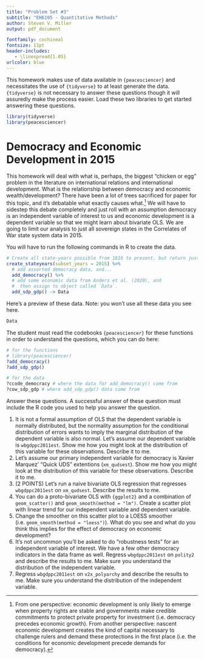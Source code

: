 ```yaml
---
title: "Problem Set #3"
subtitle: "EH6105 - Quantitative Methods"
author: Steven V. Miller
output: pdf_document

fontfamily: cochineal
fontsize: 11pt
header-includes:
   - \linespread{1.05}
urlcolor: blue
---
```


This homework makes use of data available in `{peacesciencer}` and necessitates the use of `{tidyverse}` to at least generate the data. `{tidyverse}` is not necessary to answer these questions though it will assuredly make the process easier. Load these two libraries to get started answering these questions.

```r
library(tidyverse)
library(peacesciencer)
```

# Democracy and Economic Development in 2015

This homework will deal with what is, perhaps, the biggest "chicken or egg" problem in the literature on international relations and international development. What is the relationship between democracy and economic wealth/development? There have been a lot of trees sacrificed for paper for this topic, and it's debatable what exactly causes what.[^debate] We will have to sidestep this debate completely and just roll with an assumption democracy is an independent variable of interest to us and economic development is a dependent variable so that we might learn about bivariate OLS. We are going to limit our analysis to just all sovereign states in the Correlates of War state system data in 2015.

[^debate]: From one perspective: economic development is only likely to emerge when property rights are stable and governments make credible commitments to protect private property for investment (i.e. democracy precedes economic growth). From another perspective: nascent economic development creates the kind of capital necessary to challenge rulers and demand these protections in the first place (i.e. the conditions for economic development precede demands for democracy).

You will have to run the following commands in R to create the data.

```r
# Create all state-years possible from 1816 to present, but return just 2015, and...
create_stateyears(subset_years = 2015) %>%
  # add assorted democracy data, and...
  add_democracy() %>% 
  # add some economic data from Anders et al. (2020), and
  #  then assign to object called `Data`.
  add_sdp_gdp() -> Data
```


Here's a preview of these data. Note: you won't use all these data you see here.

```r
Data
```

The student must read the codebooks `{peacesciencer}` for these functions in order to understand the questions, which you can do here:

```r
# for the functions
# library(peacesciencer)
?add_democracy() 
?add_sdp_gdp()

# for the data
?ccode_democracy # where the data for add_democracy() come from
?cow_sdp_gdp # where add_sdp_gdp() data come from

```

Answer these questions. A successful answer of these question must include the R code you used to help you answer the question.

1. It is not a formal assumption of OLS that the dependent variable is normally distributed, but the normality assumption for the conditional distribution of errors wants to imply the marginal distribution of the dependent variable is also normal. Let's assume our dependent variable is `wbgdppc2011est`. Show me how you might look at the distribution of this variable for these observations. Describe it to me.
2. Let's assume our primary independent variable for democracy is Xavier Marquez' "Quick UDS" extentions (`xm_qudsest`).  Show me how you might look at the distribution of this variable for these observations. Describe it to me.
3.  (2 POINTS) Let's run a naive bivariate OLS regression that regresses `wbgdppc2011est` on `xm_qudsest`. Describe the results to me.
4. You can do a proto-bivariate OLS with `{ggplot2}` and a combination of `geom_scatter()` and `geom_smooth(method = "lm")`. Create a scatter plot with linear trend for our independent variable and dependent variable.
5. Change the smoother on this scatter plot to a LOESS smoother (i.e. `geom_smooth(method = "loess")`). What do you see and what do you think this implies for the effect of democracy on economic development?
6. It's not uncommon you'll be asked to do "robustness tests" for an independent variable of interest. We have a few other democracy indicators in the data frame as well. Regress `wbgdppc2011est` on `polity2` and describe the results to me. Make sure you understand the distribution of the independent variable.
7. Regress `wbgdppc2011est` on `v2x_polyarchy` and describe the results to me. Make sure you understand the distribution of the independent variable.
